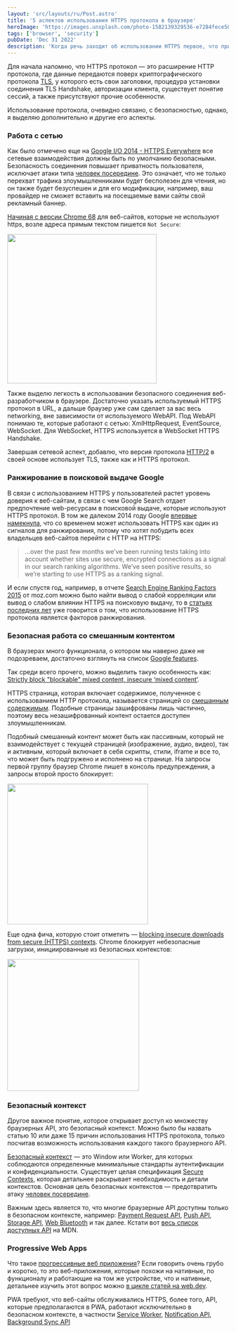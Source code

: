 ```yaml
---
layout: 'src/layouts/ru/Post.astro'
title: '5 аспектов использования HTTPS протокола в браузере'
heroImage: 'https://images.unsplash.com/photo-1582139329536-e7284fece509?ixlib=rb-4.0.3&ixid=MnwxMjA3fDB8MHxwaG90by1wYWdlfHx8fGVufDB8fHx8&auto=format&fit=crop&w=1180&q=80'
tags: ['browser', 'security']
pubDate: 'Dec 31 2022'
description: 'Когда речь заходит об использовании HTTPS первое, что приходит в голову это шифрование передаваемого по сети трафика. На самом деле следствий использования этого протокола больше'
---
```



Для начала напомню, что HTTPS протокол — это расширение HTTP протокола, где данные передаются поверх криптографического протокола [TLS](https://ru.wikipedia.org/wiki/TLS), у которого есть свои заголовки, процедура установки соединения TLS Handshake, авторизации клиента, существует понятие сессий, а также присутствуют прочие особенности.

Использование протокола, очевидно связано, с безопасностью, однако, я выделяю дополнительно и другие его аспекты.

### Работа с сетью

Как было отмечено еще на [Google I/O 2014 - HTTPS Everywhere](https://www.youtube.com/watch?v=cBhZ6S0PFCY) все сетевые взаимодействия должны быть по умолчанию безопасными. Безопасность соединения повышает приватность пользователя, исключает атаки типа [человек посередине](https://ru.wikipedia.org/wiki/%D0%90%D1%82%D0%B0%D0%BA%D0%B0_%D0%BF%D0%BE%D1%81%D1%80%D0%B5%D0%B4%D0%BD%D0%B8%D0%BA%D0%B0). Это означает, что не только перехват трафика злоумышленниками будет бесполезен для чтения, но он также будет безуспешен и для его модификации, например, ваш провайдер не сможет вставить на посещаемые вами сайты свой рекламный баннер.

[Начиная с версии Chrome 68](https://security.googleblog.com/2018/02/a-secure-web-is-here-to-stay.html) для веб-сайтов, которые не используют https, возле адреса прямым текстом пишется `Not Secure`:

<Img
  src="/assets/posts/2022/https-5-reasons/not-secure-website.png"
  height="340px"
  alt=""
/>

Также выделю легкость в использовании безопасного соединения веб-разработчиком в браузере. Достаточно указать используемый HTTPS протокол в URL, а дальше браузер уже сам сделает за вас весь networking, вне зависимости от используемого WebAPI. Под WebAPI понимаю те, которые работают с сетью: XmlHttpRequest, EventSource, WebSocket. Для WebSocket, HTTPS используется в WebSocket HTTPS Handshake.

Завершая сетевой аспект, добавлю, что версия протокола [HTTP/2](https://en.wikipedia.org/wiki/HTTP/2) в своей основе использует TLS, также как и HTTPS протокол.

### Ранжирование в поисковой выдаче Google

В связи с использованием HTTPS у пользователей растет уровень доверия к веб-сайтам, в связи с чем Google Search отдает предпочтение web-ресурсам в поисковой выдаче, которые используют HTTPS протокол. В том же далеком 2014 году Google [впервые намекнула](https://developers.google.com/search/blog/2014/08/https-as-ranking-signal), что со временем может использовать HTTPS как один из сигналов для ранжирования, потому что хотят побудить всех владельцев веб-сайтов перейти с HTTP на HTTPS:

> ...over the past few months we’ve been running tests taking into account whether sites use secure, encrypted connections as a signal in our search ranking algorithms. We’ve seen positive results, so we’re starting to use HTTPS as a ranking signal.

И если спустя год, например, в отчете [Search Engine Ranking Factors 2015](https://moz.com/search-ranking-factors/correlations) от moz.com можно было найти вывод о слабой корреляции или вывод о слабом влиянии HTTPS на поисковую выдачу, то в [статьях последних лет](https://www.searchenginejournal.com/ranking-factors/https) уже говорится о том, что использование HTTPS протокола является факторов ранжирования.

### Безопасная работа со смешанным контентом

В браузерах много функционала, о котором мы наверно даже не подозреваем, достаточно взглянуть на список [Google features](https://chromestatus.com/features).

Так среди всего прочего, можно выделить такую особенность как:
[Strictly block "blockable" mixed content, insecure ‘mixed content’](https://chromestatus.com/feature/5738853059002368).

HTTPS страница, которая включает содержимое, полученное с использованием HTTP протокола, называется страницей со [смешанным содержимым](https://developer.mozilla.org/en-US/docs/Web/Security/Mixed_content). Подобные страницы зашифрованы лишь частично, поэтому весь незашифрованный контент остается доступен злоумышленникам.

Подобный смешанный контент может быть как пассивным, который не взаимодействует с текущей страницей (изображение, аудио, видео), так и активным, который включает в себя скрипты, стили, iframe и все то, что может быть подгружено и исполнено на странице. На запросы первой группу браузер Chrome пишет в консоль предупреждения, а запросы второй просто блокирует:

<Img
  src="/assets/posts/2022/https-5-reasons/block-mixed-content.png"
  height="320px"
  alt=""
/>

Еще одна фича, которую стоит отметить — [blocking insecure downloads from secure (HTTPS) contexts](https://chromestatus.com/feature/5691978677223424). Chrome блокирует небезопасные загрузки, инициированные из безопасных контекстов:

<Img
  src="/assets/posts/2022/https-5-reasons/insecure-downloading.jpg"
  height="300px"
  alt=""
/>

### Безопасный контекст

Другое важное понятие, которое открывает доступ ко множеству браузерных API, это безопасный контекст. Можно было бы назвать статью 10 или даже 15 причин использования HTTPS протокола, только посчитав возможность использования каждого такого браузерного API.

[Безопасный контекст](https://developer.mozilla.org/en-US/docs/Web/Security/Secure_Contexts) — это Window или Worker, для которых соблюдаются определенные минимальные стандарты аутентификации и конфиденциальности. Существует целая спецификация [Secure Contexts](https://www.w3.org/TR/secure-contexts/), которая детальнее раскрывает необходимость и детали контекстов. Основная цель безопасных контекстов — предотвратить атаку [человек посередине](https://ru.wikipedia.org/wiki/%D0%90%D1%82%D0%B0%D0%BA%D0%B0_%D0%BF%D0%BE%D1%81%D1%80%D0%B5%D0%B4%D0%BD%D0%B8%D0%BA%D0%B0).

Важным здесь является то, что многие браузерные API доступны только в безопасном контексте, например: [Payment Request API](https://developer.mozilla.org/en-US/docs/Web/API/Payment_Request_API), [Push API](https://developer.mozilla.org/en-US/docs/Web/API/Push_API), [Storage API](https://developer.mozilla.org/en-US/docs/Web/API/Storage_API), [Web Bluetooth](https://developer.mozilla.org/en-US/docs/Web/API/Web_Bluetooth_API) и так далее. Кстати вот [весь список доступных API](https://developer.mozilla.org/en-US/docs/Web/Security/Secure_Contexts/features_restricted_to_secure_contexts) на MDN.

### Progressive Web Apps

Что такое [прогрессивные веб приложения](https://web.dev/i18n/ru/what-are-pwas/)? Если говорить очень грубо и коротко, то это веб-приложения, которые похожи на нативные, по функционалу и работающие на том же устройстве, что и нативные, детальнее изучить этот вопрос можно [в цикле статей на web.dev](https://web.dev/progressive-web-apps/).

PWA требуют, что веб-сайты обслуживались HTTPS, более того, API, которые предполагаются в PWA, работают исключительно в безопасном контексте, в частности [Service Worker](https://developer.mozilla.org/en-US/docs/Web/API/ServiceWorker), [Notification API](https://developer.mozilla.org/en-US/docs/Web/API/notification), [Background Sync API](https://developer.mozilla.org/en-US/docs/Web/API/Background_Synchronization_API)
